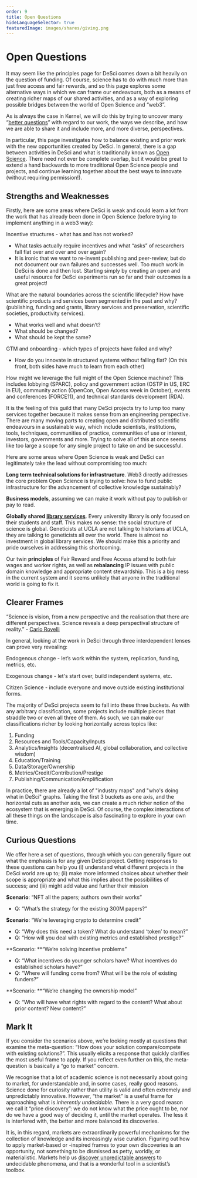 ```yaml
---
order: 9
title: Open Questions
hideLanguageSelector: true
featuredImage: images/shares/giving.png
---
```


# Open Questions

It may seem like the principles page for DeSci comes down a bit heavily on the question of funding. Of course, science has to do with much more than just free access and fair rewards, and so this page explores some alternative ways in which we can frame our endeavours, both as a means of creating richer maps of our shared activities, and as a way of exploring possible bridges between the world of Open Science and “web3”.

As is always the case in Kernel, we will do this by trying to uncover many “[better questions](https://read.kernel.community/en/learn/module-2/better-questions)” with regard to our work, the ways we describe, and how we are able to share it and include more, and more diverse, perspectives. 

In particular, this page investigates how to balance existing and prior work with the new opportunities created by DeSci. In general, there is a gap between activities in DeSci and what is traditionally known as [Open Science](https://www.unesco.org/en/natural-sciences/open-science). There need not ever be complete overlap, but it would be great to extend a hand backwards to more traditional Open Science people and projects, and continue learning together about the best ways to innovate (without requiring permission!).

## Strengths and Weaknesses

Firstly, here are some areas where DeSci is weak and could learn a lot from the work that has already been done in Open Science (before trying to implement anything in a web3 way):

<Process>

<Box>

Incentive structures - what has and has not worked? 

- What tasks actually require incentives and what “asks” of researchers fall flat over and over and over again?
- It is ironic that we want to re-invent publishing and peer-review, but do not document our own failures and successes well. Too much work in DeSci is done and then lost. Starting simply by creating an open and useful resource for DeSci experiments run so far and their outcomes is a great project!

</Box>

<Box>

What are the natural boundaries across the scientific lifecycle? How have scientific products and services been segmented in the past and why? (publishing, funding and grants, library services and preservation, scientific societies, productivity services). 

- What works well and what doesn’t? 
- What should be changed? 
- What should be kept the same?  

</Box>

<Box>

GTM and onboarding - which types of projects have failed and why? 

- How do you innovate in structured systems without falling flat? (On this front, both sides have much to learn from each other)

</Box>

How might we leverage the full might of the Open Science machine? This includes lobbying (SPARC), policy and government action (OSTP in US, ERC in EU), community action (OpenCon, Open Access week in October), events and conferences (FORCE11), and technical standards development (RDA).

</Process>

It is the feeling of this guild that many DeSci projects try to lump too many services together because it makes sense from an engineering perspective. There are many moving parts to creating open and distributed scientific endeavours in a sustainable way, which include scientists, institutions, tools, techniques, communities of practice, communities of use or interest, investors, governments and more. Trying to solve all of this at once seems like too large a scope for any single project to take on and be successful.

Here are some areas where Open Science is weak and DeSci can legitimately take the lead without compromising too much:

<Process>

**Long term technical solutions for infrastructure**. Web3 directly addresses the core problem Open Science is trying to solve: how to fund public infrastructure for the advancement of collective knowledge sustainably?

**Business models**, assuming we can make it work without pay to publish or pay to read.

**Globally shared [library services](https://www.youtube.com/watch?v=NOYa3YzVtyk)**. Every university library is only focused on their students and staff. This makes no sense: the social structure of science is global. Geneticists at UCLA are not talking to historians at UCLA, they are talking to geneticists all over the world. There is almost no investment in global library services. We should make this a priority and pride ourselves in addressing this shortcoming.

Our twin **principles** of Fair Reward and Free Access attend to both fair wages and worker rights, as well as **rebalancing** IP issues with public domain knowledge and appropriate content stewardship. This is a big mess in the current system and it seems unlikely that anyone in the traditional world is going to fix it.

</Process>

## Clearer Frames

“Science is vision, from a new perspective and the realisation that there are different perspectives. Science reveals a deep perspectival structure of reality.” - [Carlo Rovelli](https://sms.cam.ac.uk/media/2923736)

In general, looking at the work in DeSci through three interdependent lenses can prove very revealing:

<Process>

Endogenous change - let’s work within the system, replication, funding, metrics, etc.

Exogenous change - let's start over, build independent systems, etc.

Citizen Science - include everyone and move outside existing institutional forms.

</Process>

The majority of DeSci projects seem to fall into these three buckets. As with any arbitrary classification, some projects include multiple pieces that straddle two or even all three of them. As such, we can make our classifications richer by looking horizontally across topics like:

1. Funding
2. Resources and Tools/Capacity/Inputs
3. Analytics/Insights (decentralised AI, global collaboration, and collective wisdom)
4. Education/Training
5. Data/Storage/Ownership
6. Metrics/Credit/Contribution/Prestige
7. Publishing/Communication/Amplification

In practice, there are already a lot of "industry maps" and "who's doing what in DeSci" graphs. Taking the first 3 buckets as one axis, and the horizontal cuts as another axis, we can create a much richer notion of the ecosystem that is emerging in DeSci. Of course, the complex interactions of all these things on the landscape is also fascinating to explore in your own time.

## Curious Questions

We offer here a set of questions, through which you can generally figure out what the emphasis is for any given DeSci project. Getting responses to these questions can help you (i) understand what different projects in the DeSci world are up to; (ii) make more informed choices about whether their scope is appropriate and what this implies about the possibilities of success; and (iii) might add value and further their mission

<Process>

<Box>

**Scenario**: “NFT all the papers; authors own their works”

- Q: “What’s the strategy for the existing 300M papers?”

</Box>

<Box>

**Scenario**: “We’re leveraging crypto to determine credit”

- Q: “Why does this need a token? What do understand ‘token’ to mean?”
- Q: “How will you deal with existing metrics and established prestige?”

</Box>

<Box>

**Scenario: **“We’re solving incentive problems”

- Q: “What incentives do younger scholars have? What incentives do established scholars have?”
- Q: “Where will funding come from? What will be the role of existing funders?”

</Box>

<Box>

**Scenario: **“We’re changing the ownership model”

- Q: “Who will have what rights with regard to the content? What about prior content? New content?”

</Box>

</Process>

## Mark It

If you consider the scenarios above, we’re looking mostly at questions that examine the meta-question: “How does your solution compare/compete with existing solutions?”. This usually elicits a response that quickly clarifies the most useful frame to apply. If you reflect even further on this, the meta-question is basically a “go to market” concern. 

We recognise that a lot of academic science is not necessarily about going to market, for understandable and, in some cases, really good reasons. Science done for curiosity rather than utility is valid and often extremely and unpredictably innovative. However, “the market” is a useful frame for approaching what is _inherently undecidable_. There is a very good reason we call it “price discovery”: we do not know what the price ought to be, nor do we have a good way of deciding it, until the market operates. The less it is interfered with, the better and more balanced its discoveries.

It is, in this regard, markets are extraordinarily powerful mechanisms for the collection of knowledge and its increasingly wise curation. Figuring out how to apply market-based or -inspired frames to your own discoveries is an opportunity, not something to be dismissed as petty, worldly, or materialistic. Markets help us [discover unpredictable answers](https://youtu.be/N3WUpVH8-D8?t=3344) to undecidable phenomena, and that is a wonderful tool in a scientist’s toolbox.